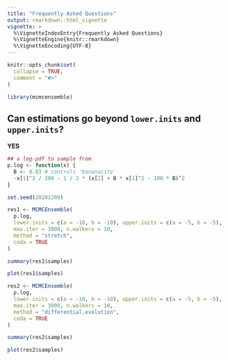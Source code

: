 ```yaml
---
title: "Frequently Asked Questions"
output: rmarkdown::html_vignette
vignette: >
  %\VignetteIndexEntry{Frequently Asked Questions}
  %\VignetteEngine{knitr::rmarkdown}
  %\VignetteEncoding{UTF-8}
---
```


```r
knitr::opts_chunk$set(
  collapse = TRUE,
  comment = "#>"
)
```

```r
library(mcmcensemble)
```

## Can estimations go beyond `lower.inits` and `upper.inits`?

**YES**

```r
## a log-pdf to sample from
p.log <- function(x) {
  B <- 0.03 # controls 'bananacity'
  -x[1]^2 / 200 - 1 / 2 * (x[2] + B * x[1]^2 - 100 * B)^2
}

set.seed(20201209)

res1 <- MCMCEnsemble(
  p.log,
  lower.inits = c(a = -10, b = -10), upper.inits = c(a = -5, b = -5),
  max.iter = 3000, n.walkers = 10,
  method = "stretch",
  coda = TRUE
)

summary(res1$samples)
```

```r
plot(res1$samples)
```

```r
res2 <- MCMCEnsemble(
  p.log,
  lower.inits = c(a = -10, b = -10), upper.inits = c(a = -5, b = -5),
  max.iter = 3000, n.walkers = 10,
  method = "differential.evolution",
  coda = TRUE
)

summary(res2$samples)
```

```r
plot(res2$samples)
```
